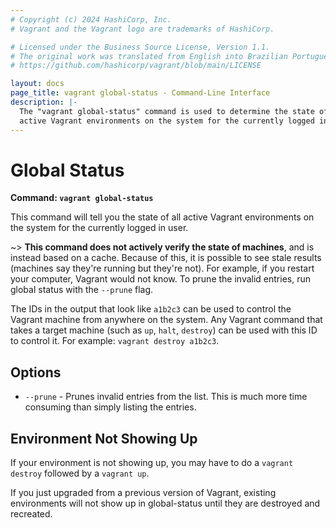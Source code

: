 ```yaml
---
# Copyright (c) 2024 HashiCorp, Inc.
# Vagrant and the Vagrant logo are trademarks of HashiCorp.

# Licensed under the Business Source License, Version 1.1.
# The original work was translated from English into Brazilian Portuguese.
# https://github.com/hashicorp/vagrant/blob/main/LICENSE

layout: docs
page_title: vagrant global-status - Command-Line Interface
description: |-
  The "vagrant global-status" command is used to determine the state of all
  active Vagrant environments on the system for the currently logged in user.
---
```


# Global Status

**Command: `vagrant global-status`**

This command will tell you the state of all active Vagrant environments
on the system for the currently logged in user.

~> **This command does not actively verify the state of machines**,
and is instead based on a cache. Because of this, it is possible to see
stale results (machines say they're running but they're not). For example,
if you restart your computer, Vagrant would not know. To prune the invalid
entries, run global status with the `--prune` flag.

The IDs in the output that look like `a1b2c3` can be used to control
the Vagrant machine from anywhere on the system. Any Vagrant command
that takes a target machine (such as `up`, `halt`, `destroy`) can be
used with this ID to control it. For example: `vagrant destroy a1b2c3`.

## Options

- `--prune` - Prunes invalid entries from the list. This is much more time
  consuming than simply listing the entries.

## Environment Not Showing Up

If your environment is not showing up, you may have to do a `vagrant destroy`
followed by a `vagrant up`.

If you just upgraded from a previous version of Vagrant, existing environments
will not show up in global-status until they are destroyed and recreated.
